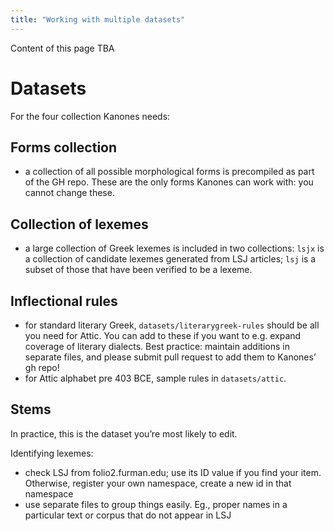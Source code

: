 ```yaml
---
title: "Working with multiple datasets"
---
```



::: {.callout-caution}
Content of this page TBA
:::


# Datasets

For the four collection Kanones needs:


## Forms collection

- a collection of all possible morphological forms is precompiled as part of the GH repo.  These are the only forms Kanones can work with: you cannot change these.

## Collection of lexemes


- a large collection of Greek lexemes is included in two collections: `lsjx` is a collection of candidate lexemes generated from LSJ articles; `lsj` is a subset of those that have been verified to be a lexeme.

## Inflectional rules 

- for standard literary Greek, `datasets/literarygreek-rules` should be all you need for Attic.  You can add to these if you want to e.g. expand coverage of literary dialects. Best practice: maintain additions in separate files, and please submit pull request to add them to Kanones' gh repo!
- for Attic alphabet pre 403 BCE, sample rules in `datasets/attic`.


## Stems

In practice, this is the dataset you're most likely to edit.

Identifying lexemes:

- check LSJ from folio2.furman.edu; use its ID value if you find your item. Otherwise, register your own namespace, create a new id in that namespace
- use separate files to group things easily.  Eg., proper names in a particular text or corpus that do not appear in LSJ
